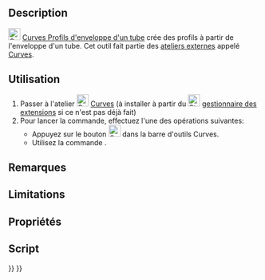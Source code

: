 <languages/>

{{Docnav/fr
|[[Curves_ProfileSupport/fr|Plan de support]]
|[[Curves_Pipeshell/fr|Enveloppe de tube]]
|[[Curves_Workbench/fr|Atelier Curves]]
|IconL=Curves_ProfileSupport.svg
|IconR=Curves_Pipeshell.svg
|IconC=Curves_workbench_icon.svg
}}

{{GuiCommand/fr
|Name=Curves PipeshellProfile
|Name/fr=Curves Profils d'enveloppe d'un tube
|MenuLocation=Surfaces → Pipeshell profile
|Workbenches=[[Curves_Workbench/fr|Curves]]
|SeeAlso=[[Curves_Pipeshell/fr|Curves Enveloppe de tube]]
}}

==Description==

[[Image:Curves_PipeshellProfile.svg|24px]] [[Curves_PipeshellProfile/fr|Curves Profils d'enveloppe d'un tube]] crée des profils à partir de l'enveloppe d'un tube. Cet outil fait partie des [[External_workbenches/fr|ateliers externes]] appelé [[Curves_Workbench/fr|Curves]].

<span id="Usage"></span>
==Utilisation==

# Passer à l'atelier [[Image:Curves_workbench_icon.svg|24px]] [[Curves_Workbench/fr|Curves]] (à installer à partir du [[Image:Std_AddonMgr.svg|24px]] [[Std_AddonMgr/fr|gestionnaire des extensions]] si ce n'est pas déjà fait)
# Pour lancer la commande, effectuez l'une des opérations suivantes:
#* Appuyez sur le bouton [[Image:Curves_PipeshellProfile.svg|24px]] dans la barre d'outils Curves.
#* Utilisez la commande {{MenuCommand|Surfaces → Pipeshell profile}}.


<span id="Notes"></span>
==Remarques==


==Limitations==


<span id="Properties"></span>
==Propriétés==


<span id="Scripting"></span>
==Script==


{{Docnav/fr
|[[Curves_ProfileSupport/fr|Plan de support]]
|[[Curves_Pipeshell/fr|Enveloppe de tube]]
|[[Curves_Workbench/fr|Atelier Curves]]
|IconL=Curves_ProfileSupport.svg
|IconR=Curves_Pipeshell.svg
|IconC=Curves_workbench_icon.svg
}}

{{Curves Tools navi{{#translation:}}}}
{{Userdocnavi{{#translation:}}}}
